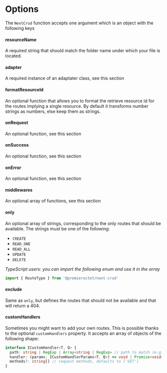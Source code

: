 
# Options

The `NextCrud` function accepts one argument which is an object with the following keys

#### resourceName

A required string that should match the folder name under which your file is located.

#### adapter

A required instance of an adaptater class, see <Link href="/api-docs/adapters">this section</Link>

#### formatResourceId

An optional function that allows you to format the retrieve resource id for the routes implying a single resource. By default it transforms number strings as numbers, else keep them as strings.

#### onRequest

An optional function, see <Link href="/api-docs/callbacks">this section</Link>

#### onSuccess

An optional function, see <Link href="/api-docs/callbacks">this section</Link>

#### onError

An optional function, see <Link href="/api-docs/callbacks">this section</Link>

#### middlewares

An optional array of functions, see <Link href="/api-docs/middlewares">this section</Link>

#### only

An optional array of strings, corresponding to the only routes that should be available. The strings must be one of the following:

- `CREATE`
- `READ_ONE`
- `READ_ALL`
- `UPDATE`
- `DELETE`

_TypeScript users: you can import the following enum and use it in the array_

```javascript
import { RouteType } from '@premieroctet/next-crud'
```

#### exclude

Same as `only`, but defines the routes that should not be available and that will return a 404.

#### customHandlers

Sometimes you might want to add your own routes. This is possible thanks to the optional `customHandlers` property. It accepts an array of objects of the following shape:

```typescript
interface ICustomHandler<T, Q> {
  path: string | RegExp | Array<string | RegExp> // path to match (e.g: /(.*)/users/:id)
  handler: (params: ICustomHandlerParams<T, Q>) => void | Promise<void>
  methods?: string[] // request methods, defaults to ['GET']
}
```

